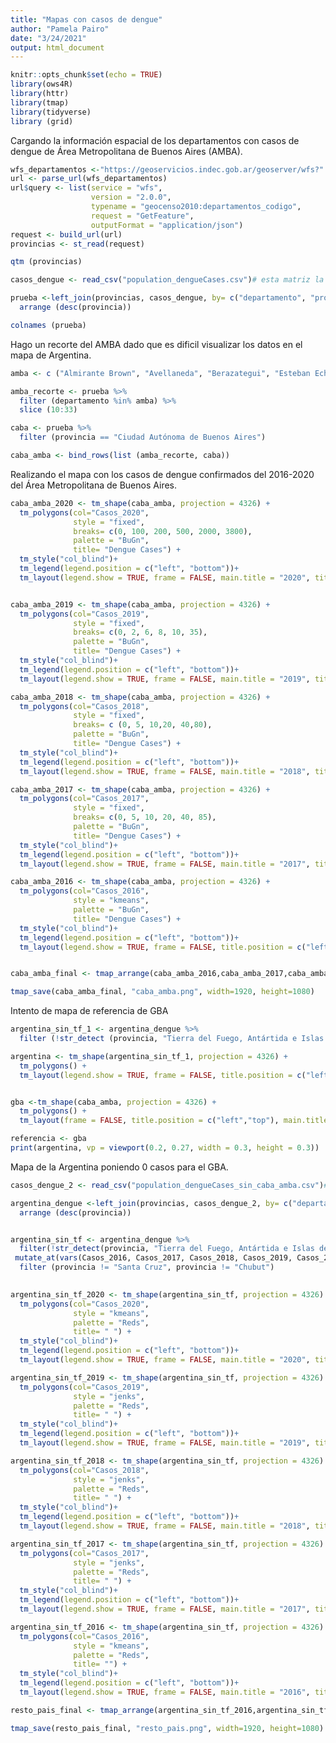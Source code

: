 ```yaml
---
title: "Mapas con casos de dengue"
author: "Pamela Pairo"
date: "3/24/2021"
output: html_document
---
```


```r
knitr::opts_chunk$set(echo = TRUE)
library(ows4R)
library(httr)
library(tmap)
library(tidyverse)
library (grid)
```



Cargando la información espacial de los departamentos con casos de dengue de Área Metropolitana de Buenos Aires (AMBA).

```r

wfs_departamentos <-"https://geoservicios.indec.gob.ar/geoserver/wfs?"
url <- parse_url(wfs_departamentos)
url$query <- list(service = "wfs",
                  version = "2.0.0",
                  typename = "geocenso2010:departamentos_codigo",
                  request = "GetFeature",
                  outputFormat = "application/json")
request <- build_url(url)
provincias <- st_read(request)

qtm (provincias)

casos_dengue <- read_csv("population_dengueCases.csv")# esta matriz la puli para poder hacer el join. Por ejemplo puse en minuscula "comuna".

prueba <-left_join(provincias, casos_dengue, by= c("departamento", "provincia"))%>% 
  arrange (desc(provincia)) 

colnames (prueba)
```


Hago un recorte del AMBA dado que es dificil visualizar los datos en el mapa de Argentina.

```r

amba <- c ("Almirante Brown", "Avellaneda", "Berazategui", "Esteban Echeverría", "Ezeiza", "Florencio Varela", "General San Martín", "Hurlingham", "Ituzaingó", "José C. Paz", "La Matanza", "Lanús", "Lomas de Zamora", "Malvinas Argentinas", "Merlo", "Moreno", "Morón", "Quilmes", "San Fernando", "San Isidro", "San Miguel", "Tigre", "Tres de Febrero","Vicente López")

amba_recorte <- prueba %>% 
  filter (departamento %in% amba) %>% 
  slice (10:33)

caba <- prueba %>% 
  filter (provincia == "Ciudad Autónoma de Buenos Aires")

caba_amba <- bind_rows(list (amba_recorte, caba))

```

Realizando el mapa con los casos de dengue confirmados del 2016-2020 del Área Metropolitana de Buenos Aires.

```r

caba_amba_2020 <- tm_shape(caba_amba, projection = 4326) +
  tm_polygons(col="Casos_2020",
              style = "fixed",
              breaks= c(0, 100, 200, 500, 2000, 3800),
              palette = "BuGn", 
              title= "Dengue Cases") +
  tm_style("col_blind")+
  tm_legend(legend.position = c("left", "bottom"))+
  tm_layout(legend.show = TRUE, frame = FALSE, main.title = "2020", title.position = c("right","top"), main.title.size = 0.5, legend.outside = TRUE, legend.position = c("left","center"), legend.outside.size= 0.3)+ tm_scale_bar(position= c("left", "bottom"), breaks=c(0, 10, 20), bg.color = "white")


caba_amba_2019 <- tm_shape(caba_amba, projection = 4326) +
  tm_polygons(col="Casos_2019",
              style = "fixed",
              breaks= c(0, 2, 6, 8, 10, 35),
              palette = "BuGn",
              title= "Dengue Cases") +
  tm_style("col_blind")+
  tm_legend(legend.position = c("left", "bottom"))+
  tm_layout(legend.show = TRUE, frame = FALSE, main.title = "2019", title.position = c("left","top"), main.title.size = 0.5, legend.outside = TRUE, legend.outside.size= 0.3)

caba_amba_2018 <- tm_shape(caba_amba, projection = 4326) +
  tm_polygons(col="Casos_2018",
              style = "fixed",
              breaks= c (0, 5, 10,20, 40,80),
              palette = "BuGn",
              title= "Dengue Cases") +
  tm_style("col_blind")+
  tm_legend(legend.position = c("left", "bottom"))+
  tm_layout(legend.show = TRUE, frame = FALSE, main.title = "2018", title.position = c("left","top"), main.title.size = 0.5, legend.outside = TRUE, legend.outside.size= 0.3)+ tm_compass(type = "arrow", position = c("right", "top"))

caba_amba_2017 <- tm_shape(caba_amba, projection = 4326) +
  tm_polygons(col="Casos_2017",
              style = "fixed",
              breaks= c(0, 5, 10, 20, 40, 85),
              palette = "BuGn",
              title= "Dengue Cases") +
  tm_style("col_blind")+
  tm_legend(legend.position = c("left", "bottom"))+
  tm_layout(legend.show = TRUE, frame = FALSE, main.title = "2017", title.position = c("left","top"), main.title.size = 0.5, legend.outside = TRUE, legend.outside.size= 0.3)

caba_amba_2016 <- tm_shape(caba_amba, projection = 4326) +
  tm_polygons(col="Casos_2016",
              style = "kmeans",
              palette = "BuGn",
              title= "Dengue Cases") +
  tm_style("col_blind")+
  tm_legend(legend.position = c("left", "bottom"))+
  tm_layout(legend.show = TRUE, frame = FALSE, title.position = c("left","top"), main.title.size = 0.5, main.title = "2016", legend.outside = TRUE, legend.outside.size= 0.3)


caba_amba_final <- tmap_arrange(caba_amba_2016,caba_amba_2017,caba_amba_2018, caba_amba_2019, caba_amba_2020ncol=3, nrow = 2)

tmap_save(caba_amba_final, "caba_amba.png", width=1920, height=1080)

```

Intento de mapa de referencia de GBA

```r
argentina_sin_tf_1 <- argentina_dengue %>% 
  filter (!str_detect (provincia, "Tierra del Fuego, Antártida e Islas del Atlántico Sur")) 

argentina <- tm_shape(argentina_sin_tf_1, projection = 4326) +
  tm_polygons() +
  tm_layout(legend.show = TRUE, frame = FALSE, title.position = c("left","top"), main.title.size = 0.5, main.title = " ")


gba <-tm_shape(caba_amba, projection = 4326) +
  tm_polygons() +
  tm_layout(frame = FALSE, title.position = c("left","top"), main.title.size = 0.5, main.title = " Gran Buenos Aires")

referencia <- gba 
print(argentina, vp = viewport(0.2, 0.27, width = 0.3, height = 0.3))
```

Mapa de la Argentina poniendo 0 casos para el GBA.

```r

casos_dengue_2 <- read_csv("population_dengueCases_sin_caba_amba.csv")# esta matriz la puli para poder hacer el join. Por ejemplo puse en minuscula "comuna". A caba y amba les puse 0 para hacer el mapa

argentina_dengue <-left_join(provincias, casos_dengue_2, by= c("departamento", "provincia"))%>% 
  arrange (desc(provincia)) 


argentina_sin_tf <- argentina_dengue %>% 
  filter(!str_detect(provincia, "Tierra del Fuego, Antártida e Islas del Atlántico Sur")) %>% 
 mutate_at(vars(Casos_2016, Casos_2017, Casos_2018, Casos_2019, Casos_2020), ~replace_na(., 0)) %>% 
  filter (provincia != "Santa Cruz", provincia != "Chubut")
   

argentina_sin_tf_2020 <- tm_shape(argentina_sin_tf, projection = 4326) +
  tm_polygons(col="Casos_2020",
              style = "kmeans",
              palette = "Reds",
              title= " ") +
  tm_style("col_blind")+
  tm_legend(legend.position = c("left", "bottom"))+
  tm_layout(legend.show = TRUE, frame = FALSE, main.title = "2020", title.position = c("left","top"), main.title.size = 0.5, legend.outside = TRUE, legend.outside.size= 0.3)+ tm_scale_bar(position= c("right", "bottom"), text.size = 1.2)

argentina_sin_tf_2019 <- tm_shape(argentina_sin_tf, projection = 4326) +
  tm_polygons(col="Casos_2019",
              style = "jenks",
              palette = "Reds",
              title= " ") +
  tm_style("col_blind")+
  tm_legend(legend.position = c("left", "bottom"))+
  tm_layout(legend.show = TRUE, frame = FALSE, main.title = "2019", title.position = c("left","top"), main.title.size = 0.5, legend.outside = TRUE, legend.outside.size= 0.3)

argentina_sin_tf_2018 <- tm_shape(argentina_sin_tf, projection = 4326) +
  tm_polygons(col="Casos_2018",
              style = "jenks",
              palette = "Reds",
              title= " ") +
  tm_style("col_blind")+
  tm_legend(legend.position = c("left", "bottom"))+
  tm_layout(legend.show = TRUE, frame = FALSE, main.title = "2018", title.position = c("left","top"), main.title.size = 0.5, legend.outside = TRUE, legend.outside.size= 0.3)

argentina_sin_tf_2017 <- tm_shape(argentina_sin_tf, projection = 4326) +
  tm_polygons(col="Casos_2017",
              style = "jenks",
              palette = "Reds",
              title= " ") +
  tm_style("col_blind")+
  tm_legend(legend.position = c("left", "bottom"))+
  tm_layout(legend.show = TRUE, frame = FALSE, main.title = "2017", title.position = c("left","top"), main.title.size = 0.5, legend.outside = TRUE, legend.outside.size= 0.3)

argentina_sin_tf_2016 <- tm_shape(argentina_sin_tf, projection = 4326) +
  tm_polygons(col="Casos_2016",
              style = "kmeans",
              palette = "Reds",
              title= "") +
  tm_style("col_blind")+
  tm_legend(legend.position = c("left", "bottom"))+
  tm_layout(legend.show = TRUE, frame = FALSE, main.title = "2016", title.position = c("left","top"), main.title.size = 0.5, legend.outside = TRUE, legend.outside.size= 0.3)

resto_pais_final <- tmap_arrange(argentina_sin_tf_2016,argentina_sin_tf_2017, argentina_sin_tf_2018, argentina_sin_tf_2019, argentina_sin_tf_2020, ncol=3, nrow = 2)

tmap_save(resto_pais_final, "resto_pais.png", width=1920, height=1080)

```